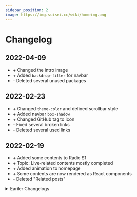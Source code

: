 ```yaml
---
sidebar_position: 2
image: https://img.suisei.cc/wiki/homeimg.png
---
```


# Changelog

## 2022-04-09

<div className="changelog">

- \+ Changed the intro image
- \+ Added `backdrop-filter` for navbar
- \- Deleted several unused packages

</div>

## 2022-02-23

<div className="changelog">

- \+ Changed `theme-color` and defined scrollbar style
- \+ Added navbar `box-shadow`
- \+ Changed GitHub tag to icon
- \- Fixed several broken links
- \- Deleted several used links

</div>

## 2022-02-19

<div className="changelog">

- \+ Added some contents to Radio S1
- \+ Topic: Live-related contents mostly completed
- \+ Added animation to homepage
- \+ Some contents are now rendered as React components
- \- Deleted "Related posts"

</div>

<details> <summary>Eariler Changelogs</summary>

2022-02-17

<div className="changelog">

- \! The site framework switched to Docusaurus
- \+ Timeline: 2020, 2021 finished
- \+ Fixed several typos and lost events

</div>

2022-02-14

<div className="changelog">

- \+ Search system switched to Algolia
- \+ Fixed several routings

</div>

2022-02-12

<div className="changelog">

- \+ Timeline: 2019 and 2020 completed
- \+ Topics: Inui 1st Solo Live done

</div>

2022-02-09

<div className="changelog">

- \+ VuePress version Initial
- \+ Several post updated
- \? i18n, `zh`, `zh-TW` and `ja` would be added later on

</div>


</details>

